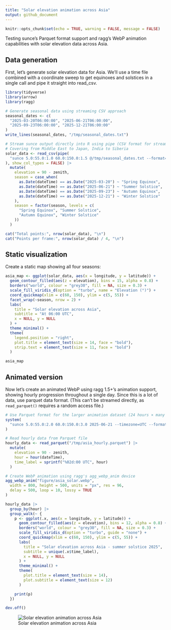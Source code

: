 ```yaml
---
title: "Solar elevation animation across Asia"
output: github_document
---
```


```r
knitr::opts_chunk$set(echo = TRUE, warning = FALSE, message = FALSE)
```

Testing sunce's Parquet format support and ragg's WebP animation capabilities with solar elevation data across Asia.

## Data generation

First, let's generate solar elevation data for Asia. We'll use a time file combined with a coordinate sweep to get equinoxes and solstices in a single call and pipe it straight into read_csv.

```r
library(tidyverse)
library(arrow)
library(ragg)

# Generate seasonal data using streaming CSV approach
seasonal_dates <- c(
  "2025-03-20T06:00:00", "2025-06-21T06:00:00",
  "2025-09-23T06:00:00", "2025-12-21T06:00:00"
)
write_lines(seasonal_dates, "/tmp/seasonal_dates.txt")

# Stream sunce output directly into R using pipe (CSV format for streaming)
# Covering from Middle East to Japan, India to Siberia
solar_data <- read_csv(pipe(
  "sunce 5.0:55.0:1.0 60.0:150.0:1.5 @/tmp/seasonal_dates.txt --format=csv position"
), show_col_types = FALSE) |>
  mutate(
    elevation = 90 - zenith,
    season = case_when(
      as.Date(dateTime) == as.Date("2025-03-20") ~ "Spring Equinox",
      as.Date(dateTime) == as.Date("2025-06-21") ~ "Summer Solstice",
      as.Date(dateTime) == as.Date("2025-09-23") ~ "Autumn Equinox",
      as.Date(dateTime) == as.Date("2025-12-21") ~ "Winter Solstice"
    ),
    season = factor(season, levels = c(
      "Spring Equinox", "Summer Solstice",
      "Autumn Equinox", "Winter Solstice"
    ))
  )

cat("Total points:", nrow(solar_data), "\n")
cat("Points per frame:", nrow(solar_data) / 4, "\n")
```

## Static visualization

Create a static map showing all four seasons:

```r
asia_map <- ggplot(solar_data, aes(x = longitude, y = latitude)) +
  geom_contour_filled(aes(z = elevation), bins = 15, alpha = 0.8) +
  borders("world", colour = "grey30", fill = NA, size = 0.3) +
  scale_fill_viridis_d(option = "turbo", name = "Elevation (°)") +
  coord_quickmap(xlim = c(60, 150), ylim = c(5, 55)) +
  facet_wrap(~season, nrow = 2) +
  labs(
    title = "Solar elevation across Asia",
    subtitle = "At 06:00 UTC",
    x = NULL, y = NULL
  ) +
  theme_minimal() +
  theme(
    legend.position = "right",
    plot.title = element_text(size = 14, face = "bold"),
    strip.text = element_text(size = 11, face = "bold")
  )

asia_map
```

## Animated version

Now let's create an animated WebP using ragg 1.5+'s animation support, showing hourly progression throughout a single day. Since this is a lot of data, use parquet data format. (This can't be streamed directly, as `read_parquet()` requires a random access file.)

```r
# Use Parquet format for the larger animation dataset (24 hours × many coordinates)
system(
  "sunce 5.0:55.0:2.0 60.0:150.0:3.0 2025-06-21 --timezone=UTC --format=parquet position --step=1h > /tmp/asia_hourly.parquet"
)

# Read hourly data from Parquet file
hourly_data <- read_parquet("/tmp/asia_hourly.parquet") |>
  mutate(
    elevation = 90 - zenith,
    hour = hour(dateTime),
    time_label = sprintf("%02d:00 UTC", hour)
  )

# Create WebP animation using ragg's agg_webp_anim device
agg_webp_anim("figure/asia_solar.webp",
  width = 800, height = 500, units = "px", res = 96,
  delay = 500, loop = 10, lossy = TRUE
)

hourly_data |>
  group_by(hour) |>
  group_walk(~ {
    p <- ggplot(.x, aes(x = longitude, y = latitude)) +
      geom_contour_filled(aes(z = elevation), bins = 12, alpha = 0.8) +
      borders("world", colour = "grey30", fill = NA, size = 0.3) +
      scale_fill_viridis_d(option = "turbo", guide = "none") +
      coord_quickmap(xlim = c(60, 150), ylim = c(5, 55)) +
      labs(
        title = "Solar elevation across Asia - summer solstice 2025",
        subtitle = unique(.x$time_label),
        x = NULL, y = NULL
      ) +
      theme_minimal() +
      theme(
        plot.title = element_text(size = 14),
        plot.subtitle = element_text(size = 12)
      )

    print(p)
  })

dev.off()
```

![Solar elevation animation across Asia](figure/asia_solar.webp)

